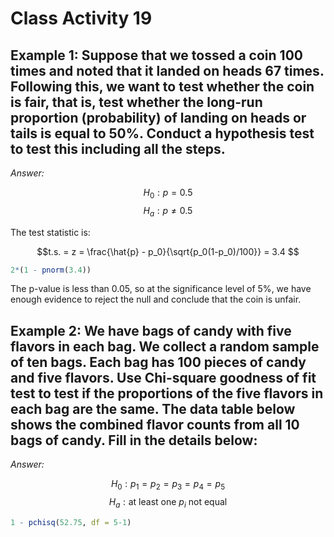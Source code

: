 # Class Activity 19

## Example 1: Suppose that we tossed a coin 100 times and noted that it landed on heads 67 times. Following this, we want to test whether the coin is fair, that is, test whether the long-run proportion (probability) of landing on heads or tails is equal to 50%. Conduct a hypothesis test to test this including all the steps.

*Answer:*

$$H_0:  p = 0.5$$
$$H_a: p \neq 0.5$$

The test statistic is:

$$t.s. = z = \frac{\hat{p} - p_0}{\sqrt{p_0(1-p_0)/100}} = 3.4 $$

```r
2*(1 - pnorm(3.4))
```

The p-value is less than 0.05, so at the significance level of $5\%$, we have enough evidence to reject the null and conclude that the coin is unfair.

\vspace*{1in}

## Example 2: We have bags of candy with five flavors in each bag. We collect a random sample of ten bags. Each bag has 100 pieces of candy and five flavors. Use Chi-square goodness of fit test to test if the proportions of the five flavors in each bag are the same. The data table below shows the combined flavor counts from all 10 bags of candy. Fill in the details below:


\begin{tabular}{|c|c|c|c|c|c|} \hline
Flavor & Observed Count (O) & Expected Count (E) & $O-E$ & $(O-E)^2$ & $(O-E)^2/E$ \\  \hline
Apple & 180 & 200 & &  &  \\ \hline 
Lime & 250 & 200 & & &  \\ \hline 
Cherry & 120 & 200 & & & \\ \hline 
Orange & 225 & 200 & & &  \\ \hline 
Grape & 225 & 200 & & & \\ \hline 
\end{tabular}


*Answer:* 


$$H_0: p_1 = p_2 = p_3 = p_4 = p_5$$
$$H_a: \text{at least one $p_i$ not equal}$$

```r
1 - pchisq(52.75, df = 5-1)
```



